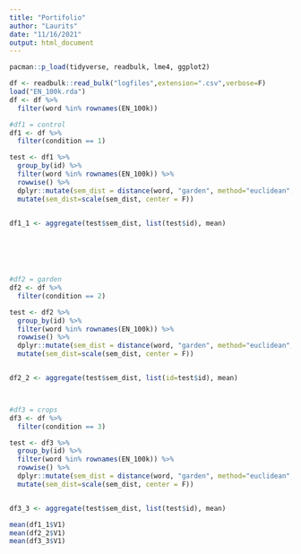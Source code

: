 ```yaml
---
title: "Portifolio"
author: "Laurits"
date: "11/16/2021"
output: html_document
---
```



```r
pacman::p_load(tidyverse, readbulk, lme4, ggplot2)

```


```r
df <- readbulk::read_bulk("logfiles",extension=".csv",verbose=F)
load("EN_100k.rda")
df <- df %>% 
  filter(word %in% rownames(EN_100k))

#df1 = control
df1 <- df %>% 
  filter(condition == 1)

test <- df1 %>% 
  group_by(id) %>%
  filter(word %in% rownames(EN_100k)) %>%
  rowwise() %>% 
  dplyr::mutate(sem_dist = distance(word, "garden", method="euclidean",tvectors=EN_100k)) %>% 
  mutate(sem_dist=scale(sem_dist, center = F))


df1_1 <- aggregate(test$sem_dist, list(test$id), mean)

  
  



#df2 = garden
df2 <- df %>% 
  filter(condition == 2)

test <- df2 %>% 
  group_by(id) %>%
  filter(word %in% rownames(EN_100k)) %>%
  rowwise() %>% 
  dplyr::mutate(sem_dist = distance(word, "garden", method="euclidean",tvectors=EN_100k)) %>% 
  mutate(sem_dist=scale(sem_dist, center = F))


df2_2 <- aggregate(test$sem_dist, list(id=test$id), mean)



#df3 = crops
df3 <- df %>% 
  filter(condition == 3)

test <- df3 %>% 
  group_by(id) %>%
  filter(word %in% rownames(EN_100k)) %>%
  rowwise() %>% 
  dplyr::mutate(sem_dist = distance(word, "garden", method="euclidean",tvectors=EN_100k)) %>% 
  mutate(sem_dist=scale(sem_dist, center = F))


df3_3 <- aggregate(test$sem_dist, list(test$id), mean)


```


```r
mean(df1_1$V1)
mean(df2_2$V1)
mean(df3_3$V1)
```






